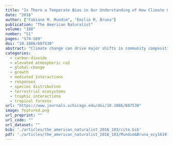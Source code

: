 ```yaml
---
title: "Is There a Temperate Bias in Our Understanding of How Climate Change Will Alter Plant-Herbivore Interactions? A Meta-analysis of Experimental Studies"
date: "2016"
author: ["Fabiane M. Mundim", "Emilio M. Bruna"]
publication: "The American Naturalist"
volume: "188"
number: "S1"
pages: "S74-S89"
doi: "10.1086/687530"
abstract: "Climate change can drive major shifts in community composition and interactions between resident species. However, the magnitude of these changes depends on the type of interactions and the biome in which they take place. We review the existing conceptual framework for how climate change will influence tropical plant-herbivore interactions and formalize a similar framework for the temperate zone. We then conduct the first biome-specific tests of how plant-herbivore interactions change in response to climatedriven changes in temperature, precipitation, ambient CO2, and ozone. We used quantitative meta-analysis to compare predicted and observed changes in experimental studies. Empirical studies were heavily biased toward temperate systems, so testing predicted changes in tropical plantherbivore interactions was virtually impossible. Furthermore, most studies investigated the effects of CO2 with limited plant and herbivore species. Irrespective of location, most studies manipulated only one climate change factor despite the fact that different factors can act in synergy to alter responses of plants and herbivores. Finally, studies of belowground plant-herbivore interactions were also rare; those conducted suggest that climate change could have major effects on belowground subsystems. Our results suggest that there is a disconnection between the growing literature proposing how climate change will influence plantherbivore interactions and the studies testing these predictions. General conclusions will also be hampered without better integration of aboveand belowground systems, assessing the effects of multiple climate change factors simultaneously, and using greater diversity of species in experiments."
categories: 
  - carbon-dioxide
  - elevated atmospheric co2
  - global-change
  - growth
  - mediated interactions
  - responses
  - species distribution
  - terrestrial ecosystems
  - trophic interactions
  - tropical forests
url: "https://www.journals.uchicago.edu/doi/10.1086/687530"
image: featured.png
url_preprint: ""
url_code: ""
url_dataset: ""
bib: './articles/the_american_naturalist_2016_103/cite.bib'
pdf: './articles/the_american_naturalist_2016_103/Mundim&Bruna_ecy1619-sup-0001-AppendixS1docx_NA.pdf'
---
```

